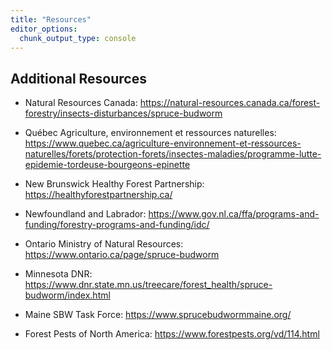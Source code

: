```yaml
---
title: "Resources"
editor_options: 
  chunk_output_type: console
---
```


## Additional Resources

- Natural Resources Canada: <https://natural-resources.canada.ca/forest-forestry/insects-disturbances/spruce-budworm>

- Québec Agriculture, environnement et ressources naturelles: <https://www.quebec.ca/agriculture-environnement-et-ressources-naturelles/forets/protection-forets/insectes-maladies/programme-lutte-epidemie-tordeuse-bourgeons-epinette>

- New Brunswick Healthy Forest Partnership: <https://healthyforestpartnership.ca/>

- Newfoundland and Labrador: <https://www.gov.nl.ca/ffa/programs-and-funding/forestry-programs-and-funding/idc/>

- Ontario Ministry of Natural Resources: <https://www.ontario.ca/page/spruce-budworm>

- Minnesota DNR: <https://www.dnr.state.mn.us/treecare/forest_health/spruce-budworm/index.html>

- Maine SBW Task Force: <https://www.sprucebudwormmaine.org/>

- Forest Pests of North America: <https://www.forestpests.org/vd/114.html>
